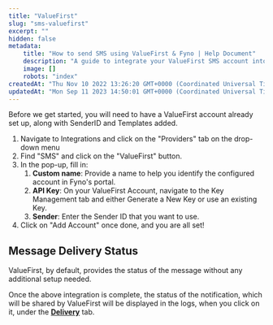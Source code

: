 ```yaml
---
title: "ValueFirst"
slug: "sms-valuefirst"
excerpt: ""
hidden: false
metadata:
    title: "How to send SMS using ValueFirst & Fyno | Help Document"
    description: "A guide to integrate your ValueFirst SMS account into Fyno."
    image: []
    robots: "index"
createdAt: "Thu Nov 10 2022 13:26:20 GMT+0000 (Coordinated Universal Time)"
updatedAt: "Mon Sep 11 2023 14:50:01 GMT+0000 (Coordinated Universal Time)"
---
```


Before we get started, you will need to have a ValueFirst account already set up, along with SenderID and Templates added.

1. Navigate to Integrations and click on the "Providers" tab on the drop-down menu
2. Find "SMS" and click on the "ValueFirst" button.
3. In the pop-up, fill in:
    1. **Custom name**: Provide a name to help you identify the configured account in Fyno's portal.
    2. **API Key**: On your ValueFirst Account, navigate to the Key Management tab and either Generate a New Key or use an existing Key.
    3. **Sender**: Enter the Sender ID that you want to use.
4. Click on "Add Account" once done, and you are all set!

## Message Delivery Status

ValueFirst, by default, provides the status of the message without any additional setup needed.

Once the above integration is complete, the status of the notification, which will be shared by ValueFirst will be displayed in the logs, when you click on it, under the **[Delivery](./log-details-delivery)** tab.
